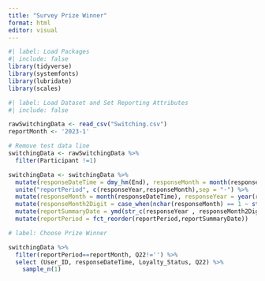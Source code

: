 ```yaml
---
title: "Survey Prize Winner"
format: html
editor: visual
---
```


```r
#| label: Load Packages
#| include: false
library(tidyverse)
library(systemfonts)
library(lubridate)
library(scales)

```

```r
#| label: Load Dataset and Set Reporting Attributes
#| include: false

rawSwitchingData <- read_csv("Switching.csv")
reportMonth <- '2023-1'

# Remove test data line
switchingData <- rawSwitchingData %>%
  filter(Participant !=1)

switchingData <- switchingData %>%
  mutate(responseDateTime = dmy_hm(End), responseMonth = month(responseDateTime), responseYear = year(responseDateTime)) %>%
  unite("reportPeriod", c(responseYear,responseMonth),sep = "-") %>%
  mutate(responseMonth = month(responseDateTime), responseYear = year(responseDateTime)) %>%
  mutate(responseMonth2Digit = case_when(nchar(responseMonth) == 1 ~ str_c(0,responseMonth), nchar(responseMonth) == 2 ~ str_c(responseMonth))) %>%
  mutate(reportSummaryDate = ymd(str_c(responseYear , responseMonth2Digit ,"01"))) %>%
  mutate(reportPeriod = fct_reorder(reportPeriod,reportSummaryDate))

```

```r
# label: Choose Prize Winner

switchingData %>%
  filter(reportPeriod==reportMonth, Q22!='') %>%
  select (User_ID, responseDateTime, Loyalty_Status, Q22) %>%
    sample_n(1)

```

